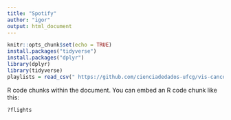 ```yaml
---
title: "Spotify"
author: "igor"
output: html_document
---
```


```r
knitr::opts_chunk$set(echo = TRUE)
install.packages("tidyverse")
install.packages("dplyr")
library(dplyr)
library(tidyverse)
playlists = read_csv(" https://github.com/cienciadedados-ufcg/vis-cancoes/raw/master/data/playlists-spotify.csv")
```

 R code chunks within the document. You can embed an R code chunk like this:

```r
?flights
```

